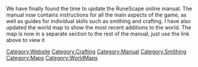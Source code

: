 {{Update|date = 19 December 2001}}

We have finally found the time to update the RuneScape online manual. The manual now contains instructions for all the main aspects of the game, as well as guides for individual skills such as smithing and crafting. I have also updated the world map to show the most recent additions to the world. The map is now in a separate section to the rest of the manual, just use the link above to view it

[[Category:Updates|{{PAGENAME}}]]
[[Category:Website]]
[[Category:Crafting]]
[[Category:Manual]]
[[Category:Smithing]]
[[Category:Maps]]
[[Category:WorldMaps]]
